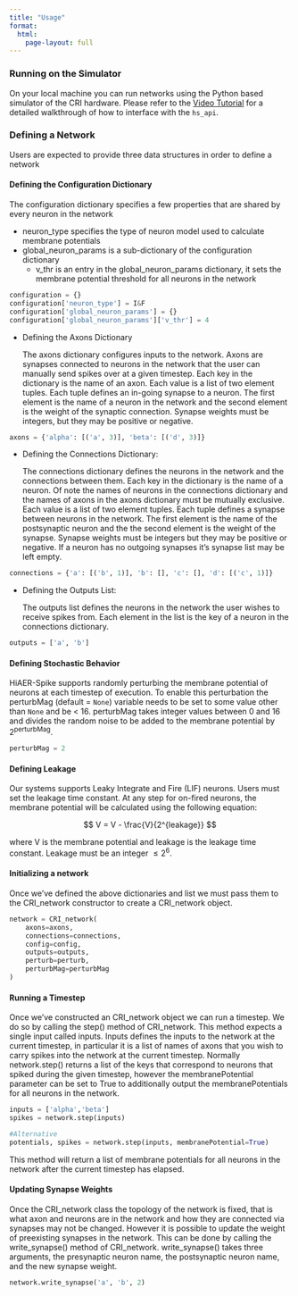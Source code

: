 ```yaml
---
title: "Usage"
format:
  html:
    page-layout: full
---
```


### **Running on the Simulator**

On your local machine you can run networks using the Python based simulator of the CRI hardware. Please refer to the [Video Tutorial](submitting-jobs.html#video-tutorial) for a detailed walkthrough of how to interface with the `hs_api`.

### **Defining a Network**
Users are expected to provide three data structures in order to define a network

#### **Defining the Configuration Dictionary**

The configuration dictionary specifies a few properties that are shared by every neuron in the network

- neuron_type specifies the type of neuron model used to calculate membrane potentials
- global_neuron_params is a sub-dictionary of the configuration dictionary
  - v_thr is an entry in the global_neuron_params dictionary, it sets the membrane potential threshold for all neurons in the network

```python
configuration = {}
configuration['neuron_type'] = I&F
configuration['global_neuron_params'] = {}
configuration['global_neuron_params']['v_thr'] = 4
```

- Defining the Axons Dictionary

    The axons dictionary configures inputs to the network. Axons are synapses connected to neurons in the network that the user can manually send spikes over at a given timestep. Each key in the dictionary is the name of an axon. Each value is a list of two element tuples. Each tuple defines an in-going synapse to a neuron. The first element is the name of a neuron in the network and the second element is the weight of the synaptic connection. Synapse weights must be integers, but they may be positive or negative.

```python
axons = {'alpha': [('a', 3)], 'beta': [('d', 3)]}
```

- Defining the Connections Dictionary:

    The connections dictionary defines the neurons in the network and the connections between them. Each key in the dictionary is the name of a neuron. Of note the names of neurons in the connections dictionary and the names of axons in the axons dictionary must be mutually exclusive. Each value is a list of two element tuples. Each tuple defines a synapse between neurons in the network. The first element is the name of the postsynaptic neuron and the the second element is the weight of the synapse. Synapse weights must be integers but they may be positive or negative. If a neuron has no outgoing synapses it’s synapse list may be left empty.

```python
connections = {'a': [('b', 1)], 'b': [], 'c': [], 'd': [('c', 1)]}
```

- Defining the Outputs List:

    The outputs list defines the neurons in the network the user wishes to receive spikes from. Each element in the list is the key of a neuron in the connections dictionary.

```python
outputs = ['a', 'b']
```

#### **Defining Stochastic Behavior**
HiAER-Spike supports randomly perturbing the membrane potential of neurons at each timestep of execution. To enable this perturbation the perturbMag (default = `None`) variable needs to be set to some value other than `None` and be < 16. perturbMag takes integer values between 0 and 16 and divides the random noise to be added to the membrane potential by 2<sup>perturbMag</sup>.

```python
perturbMag = 2
```

#### **Defining Leakage**
Our systems supports Leaky Integrate and Fire (LIF) neurons. Users must set the leakage time constant. At any step for on-fired neurons, the membrane potential will be calculated using the following equation:

$$ V = V - \frac{V}{2^{leakage}} $$

 where V is the membrane potential and leakage is the leakage time constant. Leakage must be an integer $\leq 2^6$.

#### **Initializing a network**
Once we’ve defined the above dictionaries and list we must pass them to the CRI_network constructor to create a CRI_network object.

```python
network = CRI_network(
    axons=axons,
    connections=connections,
    config=config,
    outputs=outputs,
    perturb=perturb,
    perturbMag=perturbMag
)
```

#### **Running a Timestep**
Once we’ve constructed an CRI_network object we can run a timestep. We do so by calling the step() method of CRI_network. This method expects a single input called inputs. Inputs defines the inputs to the network at the current timestep, in particular it is a list of names of axons that you wish to carry spikes into the network at the current timestep. Normally network.step() returns a list of the keys that correspond to neurons that spiked during the given timestep, however the membranePotential parameter can be set to True to additionally output the membranePotentials for all neurons in the network.

```python
inputs = ['alpha','beta']
spikes = network.step(inputs)

#Alternative
potentials, spikes = network.step(inputs, membranePotential=True)
```

This method will return a list of membrane potentials for all neurons in the network after the current timestep has elapsed.

#### **Updating Synapse Weights**
Once the CRI_network class the topology of the network is fixed, that is what axon and neurons are in the network and how they are connected via synapses may not be changed. However it is possible to update the weight of preexisting synapses in the network. This can be done by calling the write_synapse() method of CRI_network. write_synapse() takes three arguments, the presynaptic neuron name, the postsynaptic neuron name, and the new synapse weight.

```python
network.write_synapse('a', 'b', 2)
```
